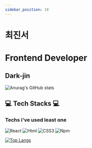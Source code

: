 ```yaml
---
sidebar_position: 18
---
```

# 최진서

<h1>Frontend Developer</h1>
<h2 >Dark-jin</h2>

![Anurag's GitHub stats](https://github-readme-stats.vercel.app/api?username=Dark-jin&show_icons=true&theme=merko)

<h2> 💻  Tech Stacks 💻</h2>

<h3>Techs i've used least one</h3>
<p>
	<img alt="React" src
		="http://img.shields.io/badge/React-61DAFB.svg?&style=for-the-badge&logo=React&logoColor=white"/>
	<img alt="Html" src
		="http://img.shields.io/badge/HTML-E34F26.svg?&style=for-the-badge&logo=HTML5&logoColor=white"/>
	<img alt="CSS3" src
		="http://img.shields.io/badge/CSS3-FF9933.svg?&style=for-the-badge&logo=CSS3&logoColor=white"/>
	<img alt="Npm" src
		="http://img.shields.io/badge/npm-CB3837.svg?&style=for-the-badge&logo=npm&logoColor=white"/>
</p>

[![Top Langs](https://github-readme-stats.vercel.app/api/top-langs/?username=Dark-jin&layout=compact)](https://github.com/anuraghazra/github-readme-stats)
